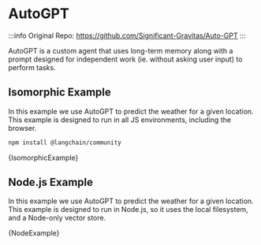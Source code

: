 
# AutoGPT

:::info
Original Repo: https://github.com/Significant-Gravitas/Auto-GPT
:::

AutoGPT is a custom agent that uses long-term memory along with a prompt designed for independent work (ie. without asking user input) to perform tasks.

## Isomorphic Example


In this example we use AutoGPT to predict the weather for a given location. This example is designed to run in all JS environments, including the browser.


<IntegrationInstallTooltip></IntegrationInstallTooltip>

```bash npm2yarn
npm install @langchain/community
```

<CodeBlock language="typescript">{IsomorphicExample}</CodeBlock>

## Node.js Example


In this example we use AutoGPT to predict the weather for a given location. This example is designed to run in Node.js, so it uses the local filesystem, and a Node-only vector store.

<CodeBlock language="typescript">{NodeExample}</CodeBlock>

